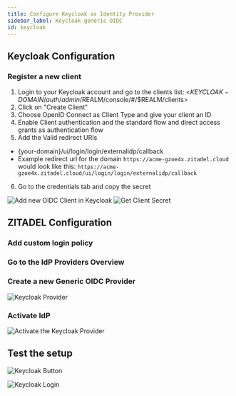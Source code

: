 ```yaml
---
title: Configure Keycloak as Identity Provider
sidebar_label: Keycloak generic OIDC
id: keycloak
---
```



<Intro provider="Keycloak"/>

## Keycloak Configuration

### Register a new client

1. Login to your Keycloak account and go to the clients list: <$KEYCLOAK-DOMAIN/auth/admin/$REALM/console/#/$REALM/clients>
2. Click on "Create Client"
3. Choose OpenID Connect as Client Type and give your client an ID
4. Enable Client authentication and the standard flow and direct access grants as authentication flow
5. Add the Valid redirect URIs
 - {your-domain}/ui/login/login/externalidp/callback
 - Example redirect url for the domain `https://acme-gzoe4x.zitadel.cloud` would look like this:  `https://acme-gzoe4x.zitadel.cloud/ui/login/login/externalidp/callback`
6. Go to the credentials tab and copy the secret

![Add new OIDC Client in Keycloak](/img/guides/keycloak_add_client.png)
![Get Client Secret](/img/guides/keycloak_client_secret.png)

## ZITADEL Configuration

### Add custom login policy

<CustomLoginPolicy/>

### Go to the IdP Providers Overview

<IDPsOverview templates="Generic OIDC"/>

### Create a new Generic OIDC Provider

<GenericOIDC
    name=": e.g. Keycloak"
    issuer=": The domain of your Keycloak account and /auth/realms/$REALM, Example: https://lemur-0.cloud-iam.com/auth/realms/acme"
    clientid=": Client id from the client previously created in your Keycloak account"
/>


<GeneralConfigDescription provider_account="Keycloak account" />

![Keycloak Provider](/img/guides/zitadel_keycloak_create_provider.png)

### Activate IdP

<Activate/>

![Activate the Keycloak Provider](/img/guides/zitadel_activate_keycloak.png)

## Test the setup

<TestSetup loginscreen="your Keycloak login"/>


![Keycloak Button](/img/guides/zitadel_login_keycloak.png)

![Keycloak Login](/img/guides/keycloak_login.png)
